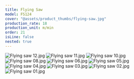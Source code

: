 ```yaml
---
title: Flying Saw
model: FS124
cover: "@assets/product_thumbs/flying-saw.jpg"
production_rate: 18
production_unit: m/min
order: 21
isLine: false
nested: true
---
```



<ProductTabs />

![Flying saw 12.jpg](@assets/article_images/flying-saw/flying-saw-12.jpg)
![Flying saw 11.jpg](@assets/article_images/flying-saw/flying-saw-11.jpg)
![Flying saw 10.jpg](@assets/article_images/flying-saw/flying-saw-10.jpg)
![Flying saw 08.jpg](@assets/article_images/flying-saw/flying-saw-08.jpg)
![Flying saw 06.jpg](@assets/article_images/flying-saw/flying-saw-06.jpg)
![Flying saw 05.jpg](@assets/article_images/flying-saw/flying-saw-05.jpg)
![Flying saw 04.jpg](@assets/article_images/flying-saw/flying-saw-04.jpg)
![Flying saw 03.jpg](@assets/article_images/flying-saw/flying-saw-03.jpg)
![Flying saw 02.jpg](@assets/article_images/flying-saw/flying-saw-02.jpg)
![Flying saw 01.jpg](@assets/article_images/flying-saw/flying-saw-01.jpg)

